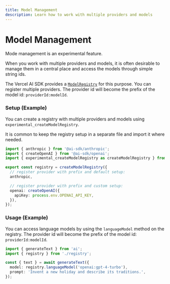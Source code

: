 ```yaml
---
title: Model Management
description: Learn how to work with multiple providers and models
---
```


# Model Management

<Note>Mode management is an experimental feature.</Note>

When you work with multiple providers and models, it is often desirable to manage them in a central place
and access the models through simple string ids.

The Vercel AI SDK provides a [`ModelRegistry`](/docs/reference/ai-sdk-core/model-registry) for this purpose.
You can register multiple providers. The provider id will become the prefix of the model id:
`providerId:modelId`.

### Setup (Example)

You can create a registry with multiple providers and models using `experimental_createModelRegistry`.

<Note>
  It is common to keep the registry setup in a separate file and import it where
  needed.
</Note>

```ts filename={"registry.ts"}
import { anthropic } from '@ai-sdk/anthropic';
import { createOpenAI } from '@ai-sdk/openai';
import { experimental_createModelRegistry as createModelRegistry } from 'ai';

export const registry = createModelRegistry({
  // register provider with prefix and default setup:
  anthropic,

  // register provider with prefix and custom setup:
  openai: createOpenAI({
    apiKey: process.env.OPENAI_API_KEY,
  }),
});
```

### Usage (Example)

You can access language models by using the `languageModel` method on the registry.
The provider id will become the prefix of the model id: `providerId:modelId`.

```ts highlight={"5"}
import { generateText } from 'ai';
import { registry } from './registry';

const { text } = await generateText({
  model: registry.languageModel('openai:gpt-4-turbo'),
  prompt: 'Invent a new holiday and describe its traditions.',
});
```
